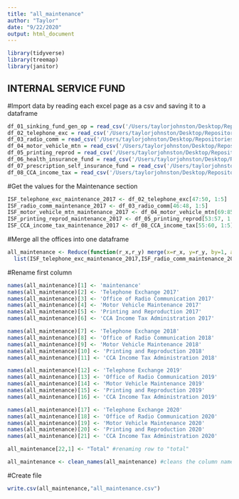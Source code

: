 ```yaml
---
title: "all_maintenance"
author: "Taylor"
date: "9/22/2020"
output: html_document
---
```


```r
library(tidyverse)
library(treemap)
library(janitor)
```

## INTERNAL SERVICE FUND
#Import data by reading each excel page as a csv and saving it to a dataframe
```r
df_01_sinking_fund_gen_op = read_csv('/Users/taylorjohnston/Desktop/Repositories/cle-budget/InternalServiceFund/01_SinkingFundGenOp_pg465.csv')
df_02_telephone_exc = read_csv('/Users/taylorjohnston/Desktop/Repositories/cle-budget/InternalServiceFund/02_TelephoneExchange_pg467-68.csv')
df_03_radio_comm = read_csv('/Users/taylorjohnston/Desktop/Repositories/cle-budget/InternalServiceFund/03_OfficeofRadioComm_pg472-73.csv')
df_04_motor_vehicle_mtn = read_csv('/Users/taylorjohnston/Desktop/Repositories/cle-budget/InternalServiceFund/04_MotorVehicleMtn_pg477-79.csv')
df_05_printing_reprod = read_csv('/Users/taylorjohnston/Desktop/Repositories/cle-budget/InternalServiceFund/05_Printing&Reproduc_pg482-83.csv')
df_06_health_insurance_fund = read_csv('/Users/taylorjohnston/Desktop/Repositories/cle-budget/InternalServiceFund/06_HealthSelfInsuranceFund_pg488.csv')
df_07_prescription_self_insurance_fund = read_csv('/Users/taylorjohnston/Desktop/Repositories/cle-budget/InternalServiceFund/07_PrscptnSelfInsrncFund_pg489.csv')
df_08_CCA_income_tax = read_csv('/Users/taylorjohnston/Desktop/Repositories/cle-budget/InternalServiceFund/08_CCAIncomeTaxAdmin_pg493-95.csv')
```


#Get the values for the Maintenance section
```r
ISF_telephone_exc_maintenance_2017 <- df_02_telephone_exc[47:50, 1:5]
ISF_radio_comm_maintenance_2017 <- df_03_radio_comm[46:48, 1:5]
ISF_motor_vehicle_mtn_maintenance_2017 <- df_04_motor_vehicle_mtn[69:85, 1:5]
ISF_printing_reprod_maintenance_2017 <- df_05_printing_reprod[53:57, 1:5]
ISF_CCA_income_tax_maintenance_2017 <- df_08_CCA_income_tax[55:60, 1:5]
```

#Merge all the offices into one dataframe

```r
all_maintenance <- Reduce(function(r_x,r_y) merge(x=r_x, y=r_y, by=1, all=TRUE),  
  list(ISF_telephone_exc_maintenance_2017,ISF_radio_comm_maintenance_2017, ISF_motor_vehicle_mtn_maintenance_2017, ISF_printing_reprod_maintenance_2017, ISF_CCA_income_tax_maintenance_2017))
```

#Rename first column
```r
names(all_maintenance)[1] <- 'maintenance'
names(all_maintenance)[2] <- 'Telephone Exchange 2017'
names(all_maintenance)[3] <- 'Office of Radio Communication 2017'
names(all_maintenance)[4] <- 'Motor Vehicle Maintenance 2017'
names(all_maintenance)[5] <- 'Printing and Reproduction 2017'
names(all_maintenance)[6] <- 'CCA Income Tax Administration 2017'

names(all_maintenance)[7] <- 'Telephone Exchange 2018'
names(all_maintenance)[8] <- 'Office of Radio Communication 2018'
names(all_maintenance)[9] <- 'Motor Vehicle Maintenance 2018'
names(all_maintenance)[10] <- 'Printing and Reproduction 2018'
names(all_maintenance)[11] <- 'CCA Income Tax Administration 2018'

names(all_maintenance)[12] <- 'Telephone Exchange 2019'
names(all_maintenance)[13] <- 'Office of Radio Communication 2019'
names(all_maintenance)[14] <- 'Motor Vehicle Maintenance 2019'
names(all_maintenance)[15] <- 'Printing and Reproduction 2019'
names(all_maintenance)[16] <- 'CCA Income Tax Administration 2019'

names(all_maintenance)[17] <- 'Telephone Exchange 2020'
names(all_maintenance)[18] <- 'Office of Radio Communication 2020'
names(all_maintenance)[19] <- 'Motor Vehicle Maintenance 2020'
names(all_maintenance)[20] <- 'Printing and Reproduction 2020'
names(all_maintenance)[21] <- 'CCA Income Tax Administration 2020'

all_maintenance[22,1] <- "Total" #renaming row to "total"

all_maintenance <- clean_names(all_maintenance) #cleans the column names
```

#Create file
```r
write.csv(all_maintenance,"all_maintenance.csv")
```